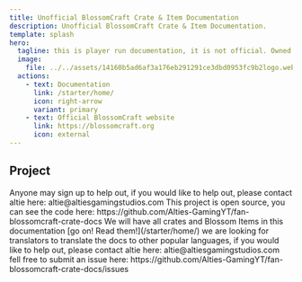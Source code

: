 ```yaml
---
title: Unofficial BlossomCraft Crate & Item Documentation
description: Unofficial BlossomCraft Crate & Item Documentation.
template: splash
hero:
  tagline: this is player run documentation, it is not official. Owned by Altie
  image:
    file: ../../assets/14160b5ad6af3a176eb291291ce3dbd0953fc9b2logo.webp
  actions:
    - text: Documentation
      link: /starter/home/
      icon: right-arrow
      variant: primary
    - text: Official BlossomCraft website
      link: https://blossomcraft.org
      icon: external
---
```



## Project

<CardGrid stagger>
	<Card title="Player run and maintained" icon="pencil">
		Anyone may sign up to help out, if you would like to help out, please contact altie here: altie@altiesgamingstudios.com
	</Card>
	<Card title="Source" icon="add-document">
		This project is open source, you can see the code here: https://github.com/Alties-GamingYT/fan-blossomcraft-crate-docs
	</Card>
	<Card title="What is in the project?" icon="setting">
		We will have all crates and Blossom Items in this documentation
	</Card>
	<Card title="Read the docs" icon="open-book">
		[go on! Read them!](/starter/home/)
	</Card>
	<Card title="Looking for translators" icon="translate">
		we are looking for translators to translate the docs to other popular languages, if you would like to help out, please contact altie here: altie@altiesgamingstudios.com
	</Card>
	<Card title="Found an error?" icon="error">
		fell free to submit an issue here: https://github.com/Alties-GamingYT/fan-blossomcraft-crate-docs/issues
	</Card>
</CardGrid>
